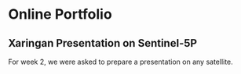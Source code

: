 # Online Portfolio

## Xaringan Presentation on Sentinel-5P

For week 2, we were asked to prepare a presentation on any satellite.